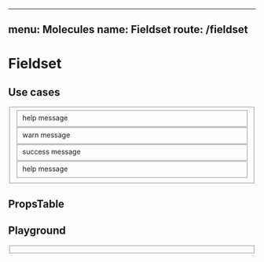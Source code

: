 
---
menu: Molecules
name: Fieldset
route: /fieldset
---


# Fieldset

## Use cases

<div>
  <Fieldset />
  <Fieldset label="children">help message</Fieldset>
  <Fieldset label="warn" warn>warn message</Fieldset>
  <Fieldset label="success" success>success message</Fieldset>
  <Fieldset label="disable" disabled>help message</Fieldset>
</div>

## PropsTable

<PropsTable of={Fieldset} />

## Playground

<Playground>
  <Fieldset />
</Playground>
